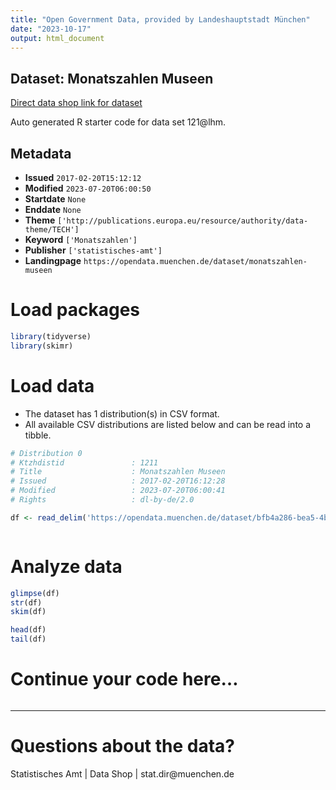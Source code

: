 ```yaml
---
title: "Open Government Data, provided by Landeshauptstadt München"
date: "2023-10-17"
output: html_document
---
```


## Dataset: Monatszahlen Museen

[Direct data shop link for dataset](https://opendata.muenchen.de/dataset/monatszahlen-museen)

Auto generated R starter code for data set 121@lhm.

## Metadata

- **Issued** `2017-02-20T15:12:12`
- **Modified** `2023-07-20T06:00:50`
- **Startdate** `None`
- **Enddate** `None`
- **Theme** `['http://publications.europa.eu/resource/authority/data-theme/TECH']`
- **Keyword** `['Monatszahlen']`
- **Publisher** `['statistisches-amt']`
- **Landingpage** `https://opendata.muenchen.de/dataset/monatszahlen-museen`


# Load packages

```r

library(tidyverse)
library(skimr)

```

# Load data

-   The dataset has 1 distribution(s) in CSV format.
-   All available CSV distributions are listed below and can be read into a tibble.

```r

# Distribution 0
# Ktzhdistid               : 1211
# Title                    : Monatszahlen Museen
# Issued                   : 2017-02-20T16:12:28
# Modified                 : 2023-07-20T06:00:41
# Rights                   : dl-by-de/2.0

df <- read_delim('https://opendata.muenchen.de/dataset/bfb4a286-bea5-4bfe-82ce-b9bd354284a5/resource/6c6a809e-91ee-4f3e-9268-a8b7bc38311c/download/monatszahlen2307_museen_10_07_23_nosum.csv')



```

# Analyze data

```r

glimpse(df)
str(df)
skim(df)

head(df)
tail(df)

```

# Continue your code here...

```r

```

------------------------------------------------------------------------

# Questions about the data?

Statistisches Amt | Data Shop | stat.dir@muenchen.de
